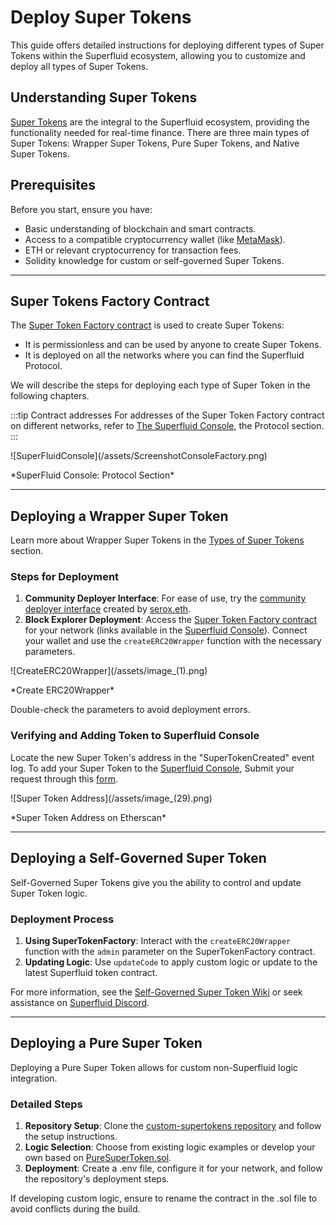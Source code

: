
# Deploy Super Tokens

This guide offers detailed instructions for deploying different types of Super Tokens within the Superfluid ecosystem, allowing you to customize and deploy all types of Super Tokens.

## Understanding Super Tokens

[Super Tokens](../overview.mdx) are the integral to the Superfluid ecosystem, providing the functionality needed for real-time finance. There are three main types of Super Tokens: Wrapper Super Tokens, Pure Super Tokens, and Native Super Tokens.

## Prerequisites

Before you start, ensure you have:

- Basic understanding of blockchain and smart contracts.
- Access to a compatible cryptocurrency wallet (like [MetaMask](https://metamask.io/)).
- ETH or relevant cryptocurrency for transaction fees.
- Solidity knowledge for custom or self-governed Super Tokens.

---
## Super Tokens Factory Contract

The [Super Token Factory contract](https://github.com/superfluid-finance/protocol-monorepo/blob/dev/packages/ethereum-contracts/contracts/superfluid/SuperTokenFactory.sol) is used to create Super Tokens:
- It is permissionless and can be used by anyone to create Super Tokens.
- It is deployed on all the networks where you can find the Superfluid Protocol.

We will describe the steps for deploying each type of Super Token in the following chapters.

:::tip Contract addresses
For addresses of the Super Token Factory contract on different networks, refer to [The Superfluid Console](https://console.superfluid.finance/), the Protocol section.
:::

<div style={{ display: 'flex', justifyContent: 'center' }}>
    ![SuperFluidConsole](/assets/ScreenshotConsoleFactory.png)
</div>
<div style={{ display: 'flex', justifyContent: 'center' }}>
    <p>*SuperFluid Console: Protocol Section*</p>
</div>

---

## Deploying a Wrapper Super Token

<Admonition type="info">

Learn more about Wrapper Super Tokens in the [Types of Super Tokens](/docs/protocol/super-tokens/overview.mdx#types-of-super-tokens) section.

</Admonition>

### Steps for Deployment

1. **Community Deployer Interface**: For ease of use, try the [community deployer interface](https://deploy-supertoken-deployment.vercel.app/) created by [serox.eth](https://twitter.com/seroxdesigns).
2. **Block Explorer Deployment**: Access the [Super Token Factory contract](#super-tokens-factory-contract) for your network (links available in the [Superfluid Console](https://console.superfluid.finance/matic/protocol)). Connect your wallet and use the `createERC20Wrapper` function with the necessary parameters.


<div style={{ display: 'flex', justifyContent: 'center' }}>
    ![CreateERC20Wrapper](/assets/image_(1).png)
</div>
<div style={{ display: 'flex', justifyContent: 'center' }}>
    <p>*Create ERC20Wrapper*</p>
</div>

<Admonition type="warning" title="Check Parameters">

Double-check the parameters to avoid deployment errors.

</Admonition>

### Verifying and Adding Token to Superfluid Console

Locate the new Super Token's address in the "SuperTokenCreated" event log. To add your Super Token to the [Superfluid Console](https://console.superfluid.finance), Submit your request through this [form](https://airtable.com/appxGogNpt64ImOFH/shrzOcdK9eveDmRWV).

<div style={{ display: 'flex', justifyContent: 'center' }}>
    ![Super Token Address](/assets/image_(29).png)
</div>
<div style={{ display: 'flex', justifyContent: 'center' }}>
    <p>*Super Token Address on Etherscan*</p>
</div>

---

## Deploying a Self-Governed Super Token

Self-Governed Super Tokens give you the ability to control and update Super Token logic.

### Deployment Process

1. **Using SuperTokenFactory**: Interact with the `createERC20Wrapper` function with the `admin` parameter on the SuperTokenFactory contract.
2. **Updating Logic**: Use `updateCode` to apply custom logic or update to the latest Superfluid token contract.

<Admonition type="tip">

For more information, see the [Self-Governed Super Token Wiki](https://github.com/superfluid-finance/protocol-monorepo/wiki/Self-Governed-Super-Token) or seek assistance on [Superfluid Discord](https://discord.superfluid.finance/).

</Admonition>

---

## Deploying a Pure Super Token

Deploying a Pure Super Token allows for custom non-Superfluid logic integration.

### Detailed Steps

1. **Repository Setup**: Clone the [custom-supertokens repository](https://github.com/superfluid-finance/custom-supertokens#setup) and follow the setup instructions.
2. **Logic Selection**: Choose from existing logic examples or develop your own based on [PureSuperToken.sol](https://github.com/superfluid-finance/custom-supertokens/blob/main/contracts/PureSuperToken.sol).
3. **Deployment**: Create a .env file, configure it for your network, and follow the repository's deployment steps.

<Admonition type="note" title="Custom Logic Caution">

If developing custom logic, ensure to rename the contract in the .sol file to avoid conflicts during the build.

</Admonition>

